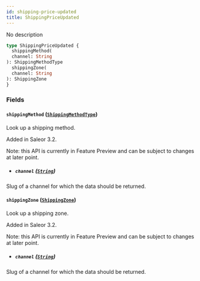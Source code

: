 ```yaml
---
id: shipping-price-updated
title: ShippingPriceUpdated
---
```



No description

```graphql
type ShippingPriceUpdated {
  shippingMethod(
  channel: String
): ShippingMethodType
  shippingZone(
  channel: String
): ShippingZone
}
```


### Fields

#### `shippingMethod` ([`ShippingMethodType`](../../../developer/api-reference/objects/shipping-method-type))

Look up a shipping method.

Added in Saleor 3.2.

Note: this API is currently in Feature Preview and can be subject to changes at later point.
- ##### `channel` ([`String`](../../../developer/api-reference/scalars/string))

Slug of a channel for which the data should be returned.


#### `shippingZone` ([`ShippingZone`](../../../developer/api-reference/objects/shipping-zone))

Look up a shipping zone.

Added in Saleor 3.2.

Note: this API is currently in Feature Preview and can be subject to changes at later point.
- ##### `channel` ([`String`](../../../developer/api-reference/scalars/string))

Slug of a channel for which the data should be returned.




